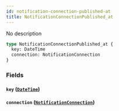 ```yaml
---
id: notification-connection-published-at
title: NotificationConnectionPublished_at
---
```


No description

```graphql
type NotificationConnectionPublished_at {
  key: DateTime
  connection: NotificationConnection
}
```

### Fields

#### `key` ([`DateTime`](/v1/scalars/date-time))

#### `connection` ([`NotificationConnection`](/v1/objects/notification-connection))
